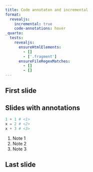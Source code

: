 ```yaml
---
title: Code annotaton and incremental
format: 
  revealjs: 
    incremental: true
    code-annotations: hover
_quarto:
  tests:
    revealjs:
      ensureHtmlElements:
        - []
        - ['.fragment']
      ensureFileRegexMatches:
        - [] 
        - []
---
```


## First slide

## Slides with annotations

``` python
1 + 1 # <1>
x = 2 # <2>
x + 3 # <3>
```

1.  Note 1
2.  Note 2
3.  Note 3

## Last slide
